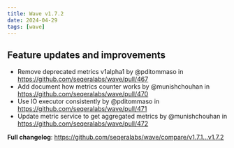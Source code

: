 ```yaml
---
title: Wave v1.7.2
date: 2024-04-29
tags: [wave]
---
```


## Feature updates and improvements

- Remove deprecated metrics v1alpha1 by @pditommaso in https://github.com/seqeralabs/wave/pull/467
- Add document how metrics counter works by @munishchouhan in https://github.com/seqeralabs/wave/pull/470
- Use IO executor consistently by @pditommaso in https://github.com/seqeralabs/wave/pull/471
- Update metric service to get aggregated metrics by @munishchouhan in https://github.com/seqeralabs/wave/pull/472

**Full changelog**: https://github.com/seqeralabs/wave/compare/v1.7.1...v1.7.2
